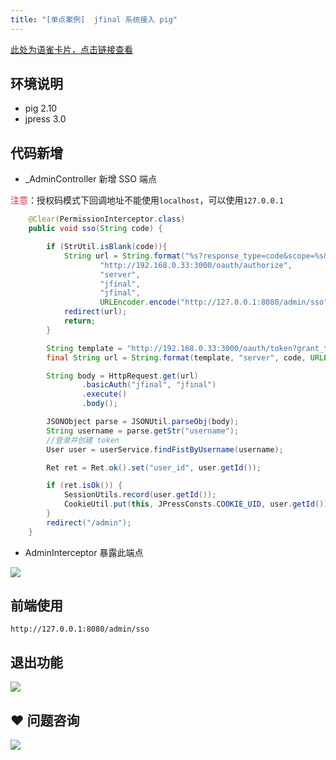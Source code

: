 ```yaml
---
title: "[单点案例]  jfinal 系统接入 pig"
---
```


[此处为语雀卡片，点击链接查看](https://www.yuque.com/docs/14037486#ncCMk)



## 环境说明


+ pig 2.10
+ jpress 3.0

## 代码新增
+ _AdminController 新增 SSO 端点

<font style="color:#DF2A3F;">注意</font>：授权码模式下回调地址不能使用`localhost`，可以使用`127.0.0.1`

```java
    @Clear(PermissionInterceptor.class)
    public void sso(String code) {

        if (StrUtil.isBlank(code)){
            String url = String.format("%s?response_type=code&scope=%s&client_id=%s&state=%s&redirect_uri=%s",
                    "http://192.168.0.33:3000/oauth/authorize",
                    "server",
                    "jfinal",
                    "jfinal",
                    URLEncoder.encode("http://127.0.0.1:8080/admin/sso"));
            redirect(url);
            return;
        }

        String template = "http://192.168.0.33:3000/oauth/token?grant_type=authorization_code&scope=%s&code=%s&redirect_uri=%s";
        final String url = String.format(template, "server", code, URLEncoder.encode("http://127.0.0.1:8080/admin/sso"));

        String body = HttpRequest.get(url)
                .basicAuth("jfinal", "jfinal")
                .execute()
                .body();

        JSONObject parse = JSONUtil.parseObj(body);
        String username = parse.getStr("username");
        //登录并创建 token
        User user = userService.findFistByUsername(username);

        Ret ret = Ret.ok().set("user_id", user.getId());

        if (ret.isOk()) {
            SessionUtils.record(user.getId());
            CookieUtil.put(this, JPressConsts.COOKIE_UID, user.getId());
        }
        redirect("/admin");
    }
```

+ AdminInterceptor 暴露此端点

![](https://cdn.nlark.com/yuque/0/2020/png/283679/1601984935397-5ae2cde1-1f39-46c5-a92f-4340a9b3eb29.png)

## 前端使用


```shell
http://127.0.0.1:8080/admin/sso
```

## 退出功能
![](https://cdn.nlark.com/yuque/0/2020/png/283679/1601985032140-9cc9d4b9-10f8-4fd2-9733-3d7e72aa17c6.png)



## ❤  问题咨询
![](https://cdn.nlark.com/yuque/0/2022/gif/283679/1662563973685-c22e9831-db66-42b5-973f-886d25d1e0e7.gif)

